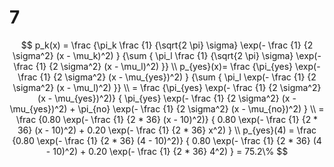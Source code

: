 7
========================================================
$$
p_k(x) = \frac {\pi_k
                \frac {1} {\sqrt{2 \pi} \sigma}
                \exp(- \frac {1} {2 \sigma^2} (x - \mu_k)^2)
               }
               {\sum {
                \pi_l
                \frac {1} {\sqrt{2 \pi} \sigma}
                \exp(- \frac {1} {2 \sigma^2} (x - \mu_l)^2)
               }}
\\
       p_{yes}(x)= \frac {\pi_{yes}
                \exp(- \frac {1} {2 \sigma^2}  (x - \mu_{yes})^2)
               }
               {\sum {
                \pi_l
                \exp(- \frac {1} {2 \sigma^2} (x - \mu_l)^2)
               }}
\\
       = \frac {\pi_{yes} \exp(- \frac {1} {2 \sigma^2}  (x - \mu_{yes})^2)}
               {
                \pi_{yes} \exp(- \frac {1} {2 \sigma^2} (x - \mu_{yes})^2) +
                \pi_{no}  \exp(- \frac {1} {2 \sigma^2}  (x - \mu_{no})^2)
               }
\\
       = \frac {0.80 \exp(- \frac {1} {2 * 36}  (x - 10)^2)}
               {
                0.80 \exp(- \frac {1} {2 * 36} (x - 10)^2) +
                0.20 \exp(- \frac {1} {2 * 36}  x^2)
               }
\\
p_{yes}(4)  = \frac {0.80 \exp(- \frac {1} {2 * 36}  (4 - 10)^2)}
               {
                0.80 \exp(- \frac {1} {2 * 36} (4 - 10)^2) +
                0.20 \exp(- \frac {1} {2 * 36}  4^2)
               }
        = 75.2\%
$$
